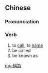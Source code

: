 {{also|称为}}
==Chinese==
{{zh-forms|s=称为}}

===Pronunciation===
{{zh-pron
|m=chēngwéi
|c=cing1 wai4
|cat=v
}}

===Verb===
{{zh-verb}}

# to [[call]], to [[name]]
# be called
# be known as

[[mg:稱為]]